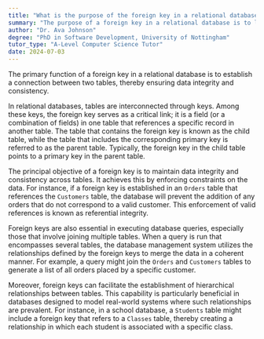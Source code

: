 ```yaml
---
title: "What is the purpose of the foreign key in a relational database?"
summary: "The purpose of a foreign key in a relational database is to link two tables together, ensuring data integrity and consistency."
author: "Dr. Ava Johnson"
degree: "PhD in Software Development, University of Nottingham"
tutor_type: "A-Level Computer Science Tutor"
date: 2024-07-03
---
```


The primary function of a foreign key in a relational database is to establish a connection between two tables, thereby ensuring data integrity and consistency.

In relational databases, tables are interconnected through keys. Among these keys, the foreign key serves as a critical link; it is a field (or a combination of fields) in one table that references a specific record in another table. The table that contains the foreign key is known as the child table, while the table that includes the corresponding primary key is referred to as the parent table. Typically, the foreign key in the child table points to a primary key in the parent table.

The principal objective of a foreign key is to maintain data integrity and consistency across tables. It achieves this by enforcing constraints on the data. For instance, if a foreign key is established in an `Orders` table that references the `Customers` table, the database will prevent the addition of any orders that do not correspond to a valid customer. This enforcement of valid references is known as referential integrity.

Foreign keys are also essential in executing database queries, especially those that involve joining multiple tables. When a query is run that encompasses several tables, the database management system utilizes the relationships defined by the foreign keys to merge the data in a coherent manner. For example, a query might join the `Orders` and `Customers` tables to generate a list of all orders placed by a specific customer.

Moreover, foreign keys can facilitate the establishment of hierarchical relationships between tables. This capability is particularly beneficial in databases designed to model real-world systems where such relationships are prevalent. For instance, in a school database, a `Students` table might include a foreign key that refers to a `Classes` table, thereby creating a relationship in which each student is associated with a specific class.
    